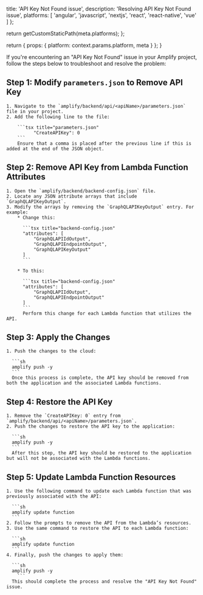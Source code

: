
  title: 'API Key Not Found issue',
  description: 'Resolving API Key Not Found issue',
  platforms: [
    'angular',
    'javascript',
    'nextjs',
    'react',
    'react-native',
    'vue'
  ]
};

  return getCustomStaticPath(meta.platforms);
};

  return {
    props: {
      platform: context.params.platform,
      meta
    }
  };
}

If you're encountering an "API Key Not Found" issue in your Amplify project, follow the steps below to troubleshoot and resolve the problem:

## Step 1: Modify `parameters.json` to Remove API Key
    1. Navigate to the `amplify/backend/api/<apiName>/parameters.json` file in your project.
    2. Add the following line to the file:

        ```tsx title="parameters.json"
              "CreateAPIKey": 0
        ```      
        Ensure that a comma is placed after the previous line if this is added at the end of the JSON object.  

## Step 2: Remove API Key from Lambda Function Attributes

    1. Open the `amplify/backend/backend-config.json` file.
    2. Locate any JSON attribute arrays that include `GraphQLAPIKeyOutput`.
    3. Modify the arrays by removing the `GraphQLAPIKeyOutput` entry. For example:
        * Change this:

          ```tsx title="backend-config.json"
          "attributes": [
              "GraphQLAPIIdOutput",
              "GraphQLAPIEndpointOutput",
              "GraphQLAPIKeyOutput"
          ]
          ```

        * To this:

          ```tsx title="backend-config.json"
          "attributes": [
              "GraphQLAPIIdOutput",
              "GraphQLAPIEndpointOutput"
          ]
          ```
          Perform this change for each Lambda function that utilizes the API.


## Step 3: Apply the Changes

    1. Push the changes to the cloud:

      ```sh
      amplify push -y
      ```
      Once this process is complete, the API key should be removed from both the application and the associated Lambda functions.

## Step 4: Restore the API Key

    1. Remove the `CreateAPIKey: 0` entry from `amplify/backend/api/<apiName>/parameters.json`.
    2. Push the changes to restore the API key to the application:

      ```sh
      amplify push -y
      ```
      After this step, the API key should be restored to the application but will not be associated with the Lambda functions.


## Step 5: Update Lambda Function Resources

    1. Use the following command to update each Lambda function that was previously associated with the API:

      ```sh
      amplify update function
      ```
    2. Follow the prompts to remove the API from the Lambda’s resources.
    3. Use the same command to restore the API to each Lambda function:

      ```sh
      amplify update function
      ```
    4. Finally, push the changes to apply them:

      ```sh
      amplify push -y
        ```
      This should complete the process and resolve the "API Key Not Found" issue.
